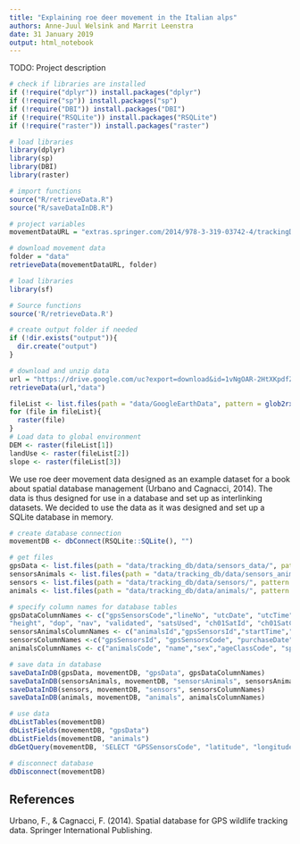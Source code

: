 ```yaml
---
title: "Explaining roe deer movement in the Italian alps"
authors: Anne-Juul Welsink and Marrit Leenstra
date: 31 January 2019
output: html_notebook
---
```


TODO:
Project description

```r
# check if libraries are installed
if (!require("dplyr")) install.packages("dplyr")
if (!require("sp")) install.packages("sp")
if (!require("DBI")) install.packages("DBI")
if (!require("RSQLite")) install.packages("RSQLite")
if (!require("raster")) install.packages("raster")
```

```r
# load libraries
library(dplyr)
library(sp)
library(DBI)
library(raster)
```

```r
# import functions
source("R/retrieveData.R")
source("R/saveDataInDB.R")
```

```r
# project variables
movementDataURL = "extras.springer.com/2014/978-3-319-03742-4/trackingDB_datasets.zip"
```

```r
# download movement data
folder = "data"
retrieveData(movementDataURL, folder)

# load libraries
library(sf)

# Source functions
source('R/retrieveData.R')

# create output folder if needed
if (!dir.exists("output")){
  dir.create("output")
}

# download and unzip data
url = "https://drive.google.com/uc?export=download&id=1vNgOAR-2HtXKpdfZTRsiJW4bMsHTbOjR"
retrieveData(url,"data")

fileList <- list.files(path = "data/GoogleEarthData", pattern = glob2rx('*.tif'), full.names = TRUE)
for (file in fileList){
  raster(file)
}
# Load data to global environment
DEM <- raster(fileList[1])
landUse <- raster(fileList[2])
slope <- raster(fileList[3])

```

We use roe deer movement data designed as an example dataset for a book about spatial database management (Urbano and Cagnacci, 2014). The data is thus designed for use in a database and set up as interlinking datasets. We decided to use the data as it was designed and set up a SQLite database in memory.

```r
# create database connection
movementDB <- dbConnect(RSQLite::SQLite(), "")

# get files
gpsData <- list.files(path = "data/tracking_db/data/sensors_data/", pattern = glob2rx('GSM0*.csv'), full.names = TRUE)
sensorsAnimals <- list.files(path = "data/tracking_db/data/sensors_animals/", pattern = glob2rx('*.csv'), full.names = TRUE)
sensors <- list.files(path = "data/tracking_db/data/sensors/", pattern = glob2rx('*.csv'), full.names = TRUE)
animals <- list.files(path = "data/tracking_db/data/animals/", pattern = glob2rx('*.csv'), full.names = TRUE)

# specify column names for database tables
gpsDataColumnNames <- c("gpsSensorsCode","lineNo", "utcDate", "utcTime", "lmtDate", "lmtTime", "ecefX", "ecefY","ecefZ", "latitude", "longitude", 
"height", "dop", "nav", "validated", "satsUsed", "ch01SatId", "ch01SatCnr", "ch02SatId", "ch02SatCnr", "ch03SatId", "ch03SatCnr", "ch04SatId", "ch04SatCnr", "ch05SatId", "ch05SatCnr", "ch06SatId", "ch06SatCnr", "ch07SatId", "ch07SatCnr", "ch08SatId", "ch08SatCnr", "ch09SatId", "ch09SatCnr", "ch10SatId", "ch10SatCnr", "ch11SatId", "ch11SatCnr", "ch12SatId", "ch12SatCnr", "mainVol", "buVol", "temp", "easting", "northing", "remarks")
sensorsAnimalsColumnNames <- c("animalsId","gpsSensorsId","startTime","EndTime","notes")
sensorsColumnNames <-c("gpsSensorsId", "gpsSensorsCode", "purchaseDate", "frequency", "vendor","model","sim")
animalsColumnNames <- c("animalsCode", "name","sex","ageClassCode", "speciesCode", "note")

# save data in database
saveDataInDB(gpsData, movementDB, "gpsData", gpsDataColumnNames)
saveDataInDB(sensorsAnimals, movementDB, "sensorsAnimals", sensorsAnimalsColumnNames)
saveDataInDB(sensors, movementDB, "sensors", sensorsColumnNames)
saveDataInDB(animals, movementDB, "animals", animalsColumnNames)
```

```r
# use data
dbListTables(movementDB)
dbListFields(movementDB, "gpsData")
dbListFields(movementDB, "animals")
dbGetQuery(movementDB, 'SELECT "GPSSensorsCode", "latitude", "longitude" FROM GPSDATA WHERE "GPSSensorsCode" in ("GSM01508", "GSM01438")')
```

```r
# disconnect database
dbDisconnect(movementDB)
```

## References
Urbano, F., & Cagnacci, F. (2014). Spatial database for GPS wildlife tracking data. Springer International Publishing.